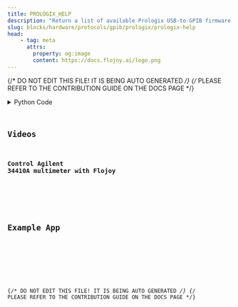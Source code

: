```yaml
---
title: PROLOGIX_HELP
description: "Return a list of available Prologix USB-to-GPIB firmware commands."
slug: blocks/hardware/protocols/gpib/prologix/prologix-help
head:
    - tag: meta
      attrs:
        property: og:image
        content: https://docs.flojoy.ai/logo.png
---
```


{/* DO NOT EDIT THIS FILE! IT IS BEING AUTO GENERATED */}
{/* PLEASE REFER TO THE CONTRIBUTION GUIDE ON THE DOCS PAGE */}


<DownloadStudioBanner />
<PythonDocsDisplay docstring={block_data["docstring"]} />
<details>
<summary>Python Code</summary>



<Code code={pythonCode} lang="py" wrap theme="dracula" />

[Find this Flojoy Block on GitHub](https://github.com/flojoy-ai/blocks/blob/main/blocks/HARDWARE/PROTOCOLS/GPIB/PROLOGIX/PROLOGIX_HELP/PROLOGIX_HELP.py)

</details>

## Videos


### Control Agilent 34410A multimeter with Flojoy

<div className="not-content">
<YouTube id="https://www.youtube.com/watch?v=jaN89-ijxL0" />
</div>

## Example App


<GetHelpWidget />


<AppDisplay app={app} blockName="PROLOGIX_HELP" client:visible />


<Example />

{/* DO NOT EDIT THIS FILE! IT IS BEING AUTO GENERATED */}
{/* PLEASE REFER TO THE CONTRIBUTION GUIDE ON THE DOCS PAGE */}
